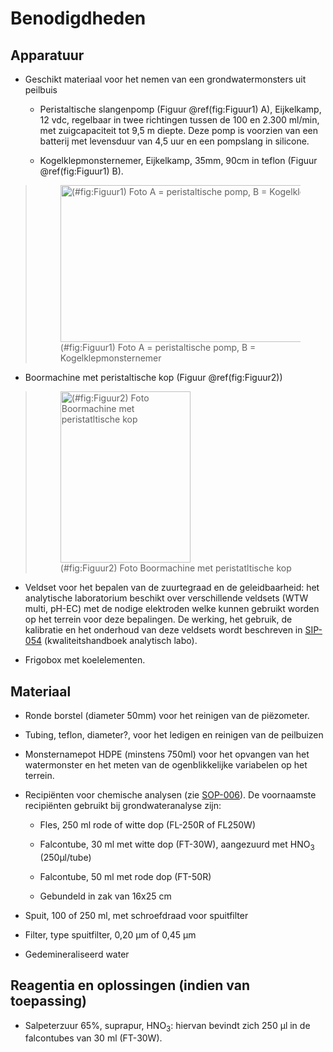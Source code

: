 # Benodigdheden

## Apparatuur

```{=html}
<!--
Opsomming van de apparatuur die nodig is en verwijzingen naar de sip's (Standard Instrument Procedure; <protocol-code>-YYYY.NN) indien die er zijn.
Indien geen specifiek sip's voorhanden, illustreer de toegelaten apparatuur met foto's, geef het exacte type apparatuur mee, ...
-->
```
-   Geschikt materiaal voor het nemen van een grondwatermonsters uit peilbuis

    -   Peristaltische slangenpomp (Figuur \@ref(fig:Figuur1) A), Eijkelkamp, 12 vdc, regelbaar in twee richtingen tussen de 100 en 2.300 ml/min, met zuigcapaciteit tot 9,5 m diepte.
        Deze pomp is voorzien van een batterij met levensduur van 4,5 uur en een pompslang in silicone.

    -   Kogelklepmonsternemer, Eijkelkamp, 35mm, 90cm in teflon (Figuur \@ref(fig:Figuur1) B).

> ![(#fig:Figuur1) Foto A = peristaltische pomp, B = Kogelklepmonsternemer](./media/image2.png){width="6.302777777777778in" height="2.611111111111111in"}

-   Boormachine met peristaltische kop (Figuur \@ref(fig:Figuur2))

> ![(#fig:Figuur2) Foto Boormachine met peristatltische kop](./media/image1.png){width="2.170223097112861in" height="2.8593755468066493in"}

-   Veldset voor het bepalen van de zuurtegraad en de geleidbaarheid: het analytische laboratorium beschikt over verschillende veldsets (WTW multi, pH-EC) met de nodige elektroden welke kunnen gebruikt worden op het terrein voor deze bepalingen.
    De werking, het gebruik, de kalibratie en het onderhoud van deze veldsets wordt beschreven in [SIP-054](https://sites.google.com/inbo.be/veldprotocollen/standaard-instrument-procedures-sip) (kwaliteitshandboek analytisch labo).

-   Frigobox met koelelementen.

## Materiaal

```{=html}
<!--
Opsomming van gebruikte materialen.
Duidelijk aangeven welke materialen toelaatbaar zijn, welke volumes, afmetingen, materiaal, ... 
vb. vermeld niet staalnamepotje, maar wel: vierkant flesje, volume 250 ml, gegradueerd, vervaardigd uit PE, met afsluitbare deksel uit PP.
-->
```
-   Ronde borstel (diameter 50mm) voor het reinigen van de piëzometer.

-   Tubing, teflon, diameter?,
    voor het ledigen en reinigen van de peilbuizen

-   Monsternamepot HDPE (minstens 750ml) voor het opvangen van het watermonster en het meten van de ogenblikkelijke variabelen op het terrein.

-   Recipiënten voor chemische analysen (zie [SOP-006](https://sites.google.com/inbo.be/veldprotocollen/standaard-veld-procedures-svp/0-generiek)).
    De voornaamste recipiënten gebruikt bij grondwateranalyse zijn:

    -   Fles, 250 ml rode of witte dop (FL-250R of FL250W)

    -   Falcontube, 30 ml met witte dop (FT-30W), aangezuurd met HNO~3~ (250µl/tube)

    -   Falcontube, 50 ml met rode dop (FT-50R)

    -   Gebundeld in zak van 16x25 cm

-   Spuit, 100 of 250 ml, met schroefdraad voor spuitfilter

-   Filter, type spuitfilter, 0,20 µm of 0,45 µm

-   Gedemineraliseerd water

## Reagentia en oplossingen (indien van toepassing)

```{=html}
<!--
Een opsomming van reagentia, welke zuiverheid, volume, veiligheidsvoorschriften.
vb. Zwavelzuur (H2SO4), geconcentreerd (96%), pro analyse + veiligheidsinfo (sterk zuur, bijtend, gebruik handschoenen, bril en masker bij gebruik)
Een opsomming van oplossingen, welke zuiverheid, volume, veiligheidsvoorschriften.
Indien deze oplossingen zelf worden bereid, vermeld dan ook de bereidingswijze.
vb: Zwavelzuur 1M: verdun zwavelzuur geconcentreerd 18 maal met ultrapuur water.
Opgelet: giet altijd zwavelzuur bij water en nooit omgekeerd!
-->
```
-   Salpeterzuur 65%, suprapur, HNO~3~: hiervan bevindt zich 250 µl in de falcontubes van 30 ml (FT-30W).
